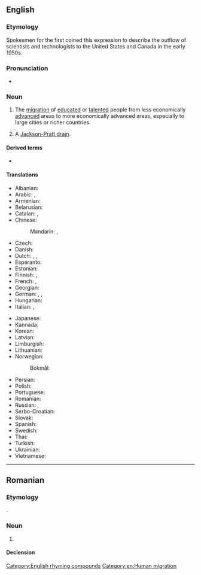 ==English==

===Etymology===
Spokesmen for the {{w|Royal Society of London}} first coined this expression to describe the outflow of scientists and technologists to the United States and Canada in the early 1950s.

===Pronunciation===
{{wikipedia}}
* {{enPR|brānʹ-drān}}

===Noun===
{{en-noun}}

# The [[migration]] of [[educated]] or [[talented]] people from less economically [[advanced]] areas to more economically advanced areas, especially to large cities or richer countries.
#: {{ant|en|brain gain}}
# {{lb|en|medicine|informal}} A [[Jackson-Pratt drain]].

====Derived terms====
* {{l|en|reverse brain drain}}

====Translations====
{{trans-top|emigration of educated people}}
* Albanian: {{t-needed|sq}}
* Arabic: {{t|ar|هِجْرَة الأَدْمِغَة|f}}, {{t|ar|هِجْرَة العُقُول|f}}
* Armenian: {{t+|hy|ուղեղների արտահոսք}}
* Belarusian: {{t-needed|be}}
* Catalan: {{t|ca|fuga de cervells|f}}, {{t|ca|fugida de cervells|f}}
* Chinese:
*: Mandarin: {{t+|cmn|人才外流|tr=réncái wàiliú}}, {{t+|cmn|人才流失|tr=réncái liúshī}}
* Czech: {{t|cs|odliv mozků|m}}
* Danish: {{t-needed|da}}
* Dutch: {{t+|nl|braindrain|m}}, {{t+|nl|hersenvlucht|m|f}}, {{t|nl|kennisvlucht|m|f}}
* Esperanto: {{t|eo|cerbofuĝo}}
* Estonian: {{t|et|ajude äravool}}
* Finnish: {{t+|fi|aivovuoto}}, {{t|fi|aivovienti}}
* French: {{t+|fr|fuite des cerveaux|f}}, {{qualifier|Quebec}} {{t|fr|exode des cerveaux|m}}
* Georgian: {{t-needed|ka}}
* German: {{t+|de|Braindrain|m}}, {{t|de|Gehirn-Abfluss|m}}, {{t|de|Talentschwund|m}}
* Hungarian: {{t+|hu|agyelszívás}}
* Italian: {{t|it|fuga dei cervelli|f}}, {{t|it|fuga di cervelli|f}}
{{trans-mid}}
* Japanese: {{t|ja|頭脳流出|tr=ずのうりゅうしゅつ, zunō ryūshutsu}}
* Kannada: {{t+|kn|ಪ್ರತಿಭಾ ಪಲಾಯನ}}
* Korean: {{t|ko|두뇌유출(頭腦流出)}}
* Latvian: {{t-needed|lv}}
* Limburgish: {{t|li|briekingsdrieëg|m}}
* Lithuanian: {{t-needed|lt}}
* Norwegian:
*: Bokmål: {{t|nb|hjerneflukt|m}}
* Persian: {{t|fa|فرار مغزها|tr=farâr-e mağz-hâ}}
* Polish: {{t+|pl|drenaż mózgów|m}}
* Portuguese: {{t|pt|fuga de cérebros|f}}
* Romanian: {{t|ro|brain drain|n}}
* Russian: {{t+|ru|уте́чка мозго́в|f}}, {{t|ru|уте́чка умо́в|f}}
* Serbo-Croatian: {{t-needed|sh}}
* Slovak: {{t-needed|sk}}
* Spanish: {{t|es|fuga de cerebros|f}}
* Swedish: {{t+|sv|kompetensflykt|c}}
* Thai: {{t+|th|สมองไหล}}
* Turkish: {{t-needed|tr}}
* Ukrainian: {{t|uk|ві́дті́к мі́зків|m}}
* Vietnamese: {{t|vi|chảy máu chất xám}}
{{trans-bottom}}

[[Category:English rhyming compounds]]
[[Category:en:Human migration]]
{{catlangname|en|reduplications}}

----

==Romanian==

===Etymology===
{{ubor|ro|en|brain drain}}.

===Noun===
{{ro-noun|n|-}}

# {{l|en|brain drain}}

====Declension====
{{ro-noun-n|n=sg}}